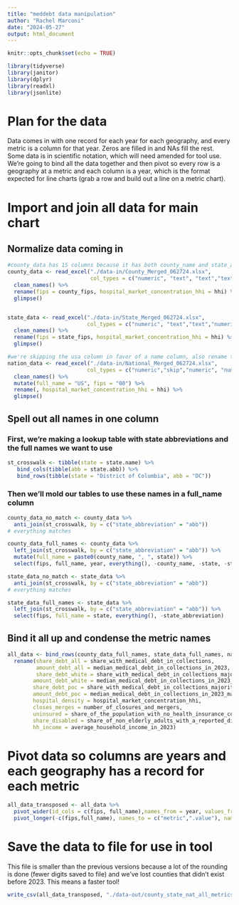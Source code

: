 ```yaml
---
title: "meddebt data manipulation"
author: "Rachel Marconi"
date: "2024-05-27"
output: html_document
---
```


```r
knitr::opts_chunk$set(echo = TRUE)
```

```r
library(tidyverse)
library(janitor)
library(dplyr)
library(readxl)
library(jsonlite)
```

# Plan for the data
Data comes in with one record for each year for each geography, and every metric is a column for that year. Zeros are filled in and NAs fill the rest. Some data is in scientific notation, which will need amended for tool use. We're going to bind all the data together and then pivot so every row is a geography at a metric and each column is a year, which is the format expected for line charts (grab a row and build out a line on a metric chart).

# Import and join all data for main chart
## Normalize data coming in
```r
#county_data has 15 columns because it has both county_name and state_abbreviation where state_data (14) has only state_abbreviation
county_data <- read_excel("./data-in/County_Merged_062724.xlsx", 
                          col_types = c("numeric", "text", "text","text","numeric", "numeric", "numeric", "numeric", "numeric", "numeric", "numeric", "numeric", "numeric", "numeric", "numeric"), na = "NA") %>% 
  clean_names() %>% 
  rename(fips = county_fips, hospital_market_concentration_hhi = hhi) %>% 
  glimpse()


state_data <- read_excel("./data-in/State_Merged_062724.xlsx",
                         col_types = c("numeric", "text","text","numeric", "numeric", "numeric", "numeric", "numeric", "numeric", "numeric", "numeric", "numeric", "numeric", "numeric"), na = "NA") %>% 
  clean_names() %>% 
  rename(fips = state_fips, hospital_market_concentration_hhi = hhi) %>% 
  glimpse()

#we're skipping the usa column in favor of a name column, also rename to match
nation_data <- read_excel("./data-in/National_Merged_062724.xlsx",
                         col_types = c("numeric","skip","numeric", "numeric", "numeric", "numeric", "numeric", "numeric", "numeric", "numeric", "numeric", "numeric", "numeric"), na = "NA") %>% 
  clean_names() %>% 
  mutate(full_name = "US", fips = "00") %>% 
  rename(, hospital_market_concentration_hhi = hhi) %>% 
  glimpse()

```

## Spell out all names in one column
### First, we're making a lookup table with state abbreviations and the full names we want to use
```r
st_crosswalk <- tibble(state = state.name) %>%
   bind_cols(tibble(abb = state.abb)) %>% 
   bind_rows(tibble(state = "District of Columbia", abb = "DC"))

```

### Then we'll mold our tables to use these names in a full_name column
```r
county_data_no_match <- county_data %>% 
  anti_join(st_crosswalk, by = c("state_abbreviation" = "abb"))
# everything matches

county_data_full_names <- county_data %>% 
  left_join(st_crosswalk, by = c("state_abbreviation" = "abb")) %>% 
  mutate(full_name = paste0(county_name, ", ", state)) %>% 
  select(fips, full_name, year, everything(), -county_name, -state, -state_abbreviation)

state_data_no_match <- state_data %>% 
  anti_join(st_crosswalk, by = c("state_abbreviation" = "abb"))
# everything matches

state_data_full_names <- state_data %>% 
  left_join(st_crosswalk, by = c("state_abbreviation" = "abb")) %>% 
  select(fips, full_name = state, everything(), -state_abbreviation)

```

## Bind it all up and condense the metric names
```r
all_data <- bind_rows(county_data_full_names, state_data_full_names, nation_data) %>% 
  rename(share_debt_all = share_with_medical_debt_in_collections, 
         amount_debt_all = median_medical_debt_in_collections_in_2023,
         share_debt_white = share_with_medical_debt_in_collections_majority_white,
        amount_debt_white = median_medical_debt_in_collections_in_2023_majority_white,
        share_debt_poc = share_with_medical_debt_in_collections_majority_of_color, 
        amount_debt_poc = median_medical_debt_in_collections_in_2023_majority_of_color, 
        hospital_density = hospital_market_concentration_hhi,
        closes_merges = number_of_closures_and_mergers, 
        uninsured = share_of_the_population_with_no_health_insurance_coverage, 
        share_disabled = share_of_non_elderly_adults_with_a_reported_disability,
        hh_income = average_household_income_in_2023)

```


# Pivot data so columns are years and each geography has a record for each metric
```r
all_data_transposed <- all_data %>% 
  pivot_wider(id_cols = c(fips, full_name),names_from = year, values_from = -c(fips, full_name, year)) %>% 
  pivot_longer(-c(fips,full_name), names_to = c("metric",".value"), names_pattern = "(.+)_(.{4}$)")

```

# Save the data to file for use in tool
This file is smaller than the previous versions because a lot of the rounding is done (fewer digits saved to file) and we've lost counties that didn't exist before 2023. This means a faster tool!
```r
write_csv(all_data_transposed, "./data-out/county_state_nat_all_metrics_merge_062724.csv") 

```

